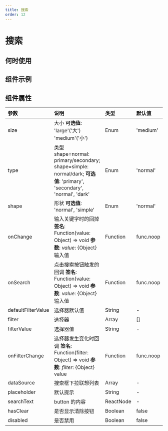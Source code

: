 ```yaml
---
title: 搜索
order: 12
---
```


# 搜索


## 何时使用

## 组件示例

  
## 组件属性

| 参数               | 说明                                                         | 类型      | 默认值    |
| :----------------- | :----------------------------------------------------------- | :-------- | :-------- |
| size               | 大小  **可选值**: 'large'('大') 'medium'('小')               | Enum      | 'medium'  |
| type               | 类型 shape=normal: primary/secondary; shape=simple: normal/dark;  **可选值**: 'primary', 'secondary', 'normal', 'dark' | Enum      | 'normal'  |
| shape              | 形状  **可选值**: 'normal', 'simple'                         | Enum      | 'normal'  |
| onChange           | 输入关键字时的回掉  **签名**: Function(value: Object) => void **参数**: *value*: {Object} 输入值 | Function  | func.noop |
| onSearch           | 点击搜索按钮触发的回调  **签名**: Function(value: Object) => void **参数**: *value*: {Object} 输入值 | Function  | func.noop |
| defaultFilterValue | 选择器默认值                                                 | String    | -         |
| filter             | 选择器                                                       | Array     | []        |
| filterValue        | 选择器值                                                     | String    | -         |
| onFilterChange     | 选择器发生变化时回调  **签名**: Function(filter: Object) => void **参数**: *filter*: {Object} value | Function  | func.noop |
| dataSource         | 搜索框下拉联想列表                                           | Array     | -         |
| placeholder        | 默认提示                                                     | String    | -         |
| searchText         | button 的内容                                                | ReactNode | -         |
| hasClear           | 是否显示清除按钮                                             | Boolean   | false     |
| disabled           | 是否禁用                                                     | Boolean   | false     |
